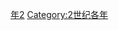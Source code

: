 {{Catnav|頁面分類|历史|歷史時代|年|2世纪各年}}

{{catmore}}
{{Commons category|152}}

[[Category:150年代|年2]]
[[Category:2世纪各年|Category:2世纪各年]]